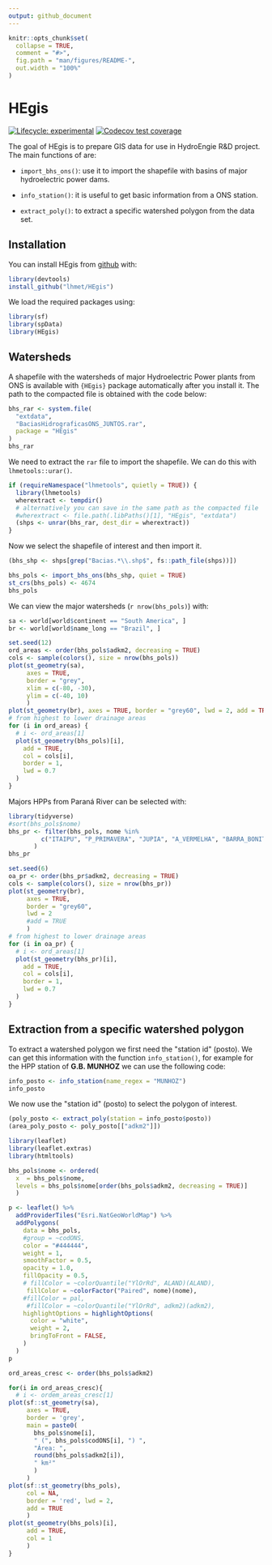 ```yaml
---
output: github_document
---
```


<!-- README.md is generated from README.Rmd. Please edit that file -->

```r
knitr::opts_chunk$set(
  collapse = TRUE,
  comment = "#>",
  fig.path = "man/figures/README-",
  out.width = "100%"
)
```

# HEgis

<!-- badges: start -->
[![Lifecycle: experimental](https://img.shields.io/badge/lifecycle-experimental-orange.svg)](https://www.tidyverse.org/lifecycle/#experimental)
[![Codecov test coverage](https://codecov.io/gh/lhmet/HEgis/branch/master/graph/badge.svg)](https://codecov.io/gh/lhmet/HEgis?branch=master)
<!-- badges: end -->

The goal of HEgis is to prepare GIS data for use in HydroEngie R&D project. The
main functions of are:

- `import_bhs_ons()`: use it to import the shapefile with basins of major 
hydroelectric power dams.

- `info_station()`: it is useful to get basic information from a ONS station.

- `extract_poly()`: to extract a specific watershed polygon from the data set.



## Installation

You can install HEgis from [github](https://github.com/lhmet/HEgis) with:

``` r
library(devtools)
install_github("lhmet/HEgis")
```

<!-- BEFORE RUN (RE)INSTALL THE PACKAGE -->

We load the required packages using:

```r
library(sf)
library(spData)
library(HEgis)
```


## Watersheds

A shapefile with the watersheds of major Hydroelectric Power plants from ONS is 
available with `{HEgis}` package automatically after you install it. The path 
to the compacted file is obtained with the code below:

```r
bhs_rar <- system.file(
  "extdata",
  "BaciasHidrograficasONS_JUNTOS.rar",
  package = "HEgis"
)
bhs_rar
```

We need to extract the `rar` file to import the shapefile. We can do this with `lhmetools::urar()`.

```r
if (requireNamespace("lhmetools", quietly = TRUE)) {
  library(lhmetools)
  wherextract <- tempdir() 
  # alternatively you can save in the same path as the compacted file
  #wherextract <- file.path(.libPaths()[1], "HEgis", "extdata")
  (shps <- unrar(bhs_rar, dest_dir = wherextract))
}
```

Now we select the shapefile of interest and then import it.

```r
(bhs_shp <- shps[grep("Bacias.*\\.shp$", fs::path_file(shps))])
```


```r
bhs_pols <- import_bhs_ons(bhs_shp, quiet = TRUE)
st_crs(bhs_pols) <- 4674
bhs_pols
```

We can view the major watersheds (`r nrow(bhs_pols)`) with:

```r
sa <- world[world$continent == "South America", ]
br <- world[world$name_long == "Brazil", ]

set.seed(12)
ord_areas <- order(bhs_pols$adkm2, decreasing = TRUE)
cols <- sample(colors(), size = nrow(bhs_pols))
plot(st_geometry(sa), 
     axes = TRUE,
     border = "grey", 
     xlim = c(-80, -30),
     ylim = c(-40, 10)
     )
plot(st_geometry(br), axes = TRUE, border = "grey60", lwd = 2, add = TRUE)
# from highest to lower drainage areas
for (i in ord_areas) {
  # i <- ord_areas[1]
  plot(st_geometry(bhs_pols)[i],
    add = TRUE,
    col = cols[i],
    border = 1,
    lwd = 0.7
  )
}

```

Majors HPPs from Paraná River can be selected with:

```r
library(tidyverse)
#sort(bhs_pols$nome)
bhs_pr <- filter(bhs_pols, nome %in% 
         c("ITAIPU", "P_PRIMAVERA", "JUPIA", "A_VERMELHA", "BARRA_BONITA", "FURNAS")
       )
bhs_pr
```


```r
set.seed(6)
oa_pr <- order(bhs_pr$adkm2, decreasing = TRUE)
cols <- sample(colors(), size = nrow(bhs_pr))
plot(st_geometry(br), 
     axes = TRUE, 
     border = "grey60", 
     lwd = 2
     #add = TRUE
     )
# from highest to lower drainage areas
for (i in oa_pr) {
  # i <- ord_areas[1]
  plot(st_geometry(bhs_pr)[i],
    add = TRUE,
    col = cols[i],
    border = 1,
    lwd = 0.7
  )
}
```

## Extraction from a specific watershed polygon

To extract a watershed polygon we first need the \"station id\" (posto). We can get this information with the function `info_station()`, for example for the HPP station of **G.B. MUNHOZ** we can use the following code:

```r
info_posto <- info_station(name_regex = "MUNHOZ")
info_posto
```
We now use the \"station id\" (posto) to select the polygon of interest.

```r
(poly_posto <- extract_poly(station = info_posto$posto))
(area_poly_posto <- poly_posto[["adkm2"]])
```



```r
library(leaflet)
library(leaflet.extras)
library(htmltools)

bhs_pols$nome <- ordered(
  x  = bhs_pols$nome, 
  levels = bhs_pols$nome[order(bhs_pols$adkm2, decreasing = TRUE)]
  )

p <- leaflet() %>%
  addProviderTiles("Esri.NatGeoWorldMap") %>%
  addPolygons(
    data = bhs_pols,
    #group = ~codONS,
    color = "#444444",
    weight = 1,
    smoothFactor = 0.5,
    opacity = 1.0,
    fillOpacity = 0.5,
    # fillColor = ~colorQuantile("YlOrRd", ALAND)(ALAND),
     fillColor = ~colorFactor("Paired", nome)(nome),
    #fillColor = pal,
     #fillColor = ~colorQuantile("YlOrRd", adkm2)(adkm2),
    highlightOptions = highlightOptions(
      color = "white",
      weight = 2,
      bringToFront = FALSE, 
    )
  )
p
```







```r
ord_areas_cresc <- order(bhs_pols$adkm2)

for(i in ord_areas_cresc){
  # i <- ordem_areas_cresc[1]
plot(sf::st_geometry(sa),
     axes = TRUE,
     border = 'grey', 
     main = paste0(
       bhs_pols$nome[i], 
       " (", bhs_pols$codONS[i], ") ",
       "Área: ",
       round(bhs_pols$adkm2[i]), 
       " km²"
       )
     )
plot(sf::st_geometry(bhs_pols),
     col = NA, 
     border = 'red', lwd = 2,
     add = TRUE
     )
plot(st_geometry(bhs_pols)[i], 
     add = TRUE, 
     col = 1
     )  
}
```

